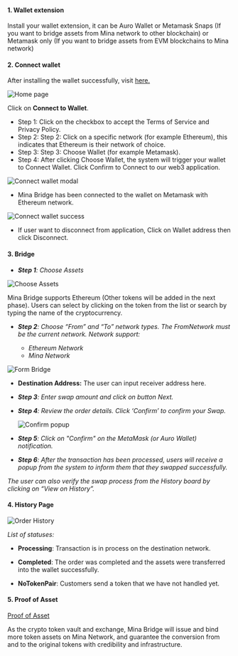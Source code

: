 ﻿#### 1. Wallet extension

Install your wallet extension, it can be Auro Wallet or Metamask Snaps (If you want to bridge assets from Mina network to other blockchain) or Metamask only (If you want to bridge assets from EVM blockchains to Mina network)

#### 2. Connect wallet

After installing the wallet successfully, visit [here.](/)

![Home page](/user-guide/home-432px.png)

Click on **Connect to Wallet**.

- Step 1: Click on the checkbox to accept the Terms of Service and Privacy Policy.
- Step 2: Step 2: Click on a specific network (for example Ethereum), this indicates that Ethereum is their network of choice.
- Step 3: Step 3: Choose Wallet (for example Metamask).
- Step 4: After clicking Choose Wallet, the system will trigger your wallet to Connect Wallet. Click Confirm to Connect to our web3 application.

![Connect wallet modal](/user-guide/connect-wallet-235px.png)

- Mina Bridge has been connected to the wallet on Metamask with Ethereum network.

![Connect wallet success](/user-guide/header-full.png)

- If user want to disconnect from application, Click on Wallet address then click Disconnect.

#### 3. Bridge

- _**Step 1**: Choose Assets_

![Choose Assets](/user-guide/select-token-275px.png)

Mina Bridge supports Ethereum (Other tokens will be added in the next phase). Users can select by clicking on the token from the list or search by typing the name of the cryptocurrency.

- _**Step 2**: Choose “From” and “To” network types. The FromNetwork must be the current network. Network support:_

  - _Ethereum Network_
  - _Mina Network_

![Form Bridge](/user-guide/form-bridge-404px.png)

- **Destination Address:** The user can input receiver address here.

- _**Step 3**: Enter swap amount and click on button Next._

- _**Step 4**: Review the order details. Click ‘Confirm’ to confirm your Swap._

  ![Confirm popup](/user-guide/confirm-bridge-390px.png)

- _**Step 5**: Click on "Confirm" on the MetaMask (or Auro Wallet) notification._

- _**Step 6**: After the transaction has been processed, users will receive a popup from the system to inform them that they swapped successfully._

_The user can also verify the swap process from the History board by clicking on “View on History”._

#### 4. History Page

![Order History](/user-guide/history-839px.png)

_List of statuses:_

- **Processing**: Transaction is in process on the destination network.

- **Completed**: The order was completed and the assets were transferred into the wallet successfully.

- **NoTokenPair**: Customers send a token that we have not handled yet.

#### 5. Proof of Asset

[Proof of Asset](/proof-of-asset)

As the crypto token vault and exchange, Mina Bridge will issue and bind more token assets on Mina Network, and guarantee the conversion from and to the original tokens with credibility and infrastructure.
